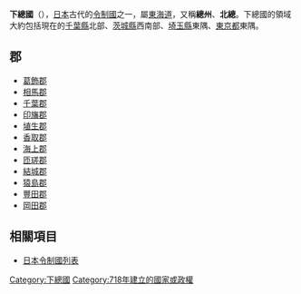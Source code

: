 {{unreferenced|time=2019-03-14T10:16:14+00:00}}
{{japanese|image=Old Japan Shimosa.svg|width=300px|caption=下總國在日本的位置|japanese=下総国|kana=しもうさのくに|romaji=Shimōsa no kuni}}
'''下總國'''（{{jpn|j=下総国|kyu=下總國|hg=しもうさのくに|hgt=しもふさのくに|rm=Shimōsanokuni|f=y}}），[[日本|日本]]古代的[[令制國|令制國]]之一，屬[[東海道|東海道]]，又稱'''總州'''、'''北總'''。下總國的領域大約包括現在的[[千葉縣|千葉縣]]北部、[[茨城縣|茨城縣]]西南部、[[埼玉縣|埼玉縣]]東隅、[[東京都|東京都]]東隅。

== 郡 ==
* [[葛飾郡|葛飾郡]]
* [[相馬郡_(下總國)|相馬郡]]
* [[千葉郡|千葉郡]]
* [[印旛郡|印旛郡]]
* [[下埴生郡|埴生郡]]
* [[香取郡|香取郡]]
* [[海上郡|海上郡]]
* [[匝瑳郡|匝瑳郡]]
* [[結城郡|結城郡]]
* [[猿島郡|猿島郡]]
* [[豐田郡_(下總國)|豐田郡]]
* [[岡田郡|岡田郡]]

== 相關項目 ==
* [[日本令制國列表|日本令制國列表]]

{{日本令制國}}
{{DEFAULTSORT:Shimosa}}

[[Category:下總國|Category:下總國]]
[[Category:718年建立的國家或政權|Category:718年建立的國家或政權]]